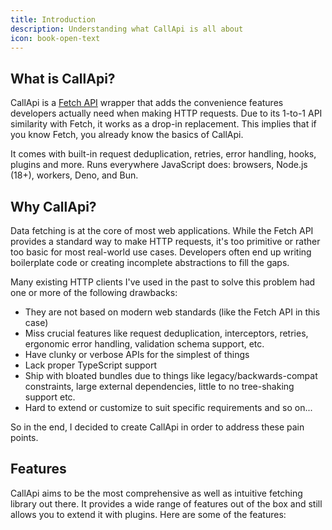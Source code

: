 ```yaml
---
title: Introduction
description: Understanding what CallApi is all about
icon: book-open-text
---
```


## What is CallApi?

CallApi is a [Fetch API](https://developer.mozilla.org/en-US/docs/Web/API/Fetch_API) wrapper that adds the convenience features developers actually need when making HTTP requests. Due to its 1-to-1 API similarity with Fetch, it works as a drop-in replacement. This implies that if you know Fetch, you already know the basics of CallApi.

It comes with built-in request deduplication, retries, error handling, hooks, plugins and more. Runs everywhere JavaScript does: browsers, Node.js (18+), workers, Deno, and Bun.

## Why CallApi?

Data fetching is at the core of most web applications. While the Fetch API provides a standard way to make HTTP requests, it's too primitive or rather too basic for most real-world use cases. Developers often end up writing boilerplate code or creating incomplete abstractions to fill the gaps.

Many existing HTTP clients I've used in the past to solve this problem had one or more of the following drawbacks:

- They are not based on modern web standards (like the Fetch API in this case)
- Miss crucial features like request deduplication, interceptors, retries, ergonomic error handling, validation schema support, etc.
- Have clunky or verbose APIs for the simplest of things
- Lack proper TypeScript support
- Ship with bloated bundles due to things like legacy/backwards-compat constraints, large external dependencies, little to no tree-shaking support etc.
- Hard to extend or customize to suit specific requirements and so on...

So in the end, I decided to create CallApi in order to address these pain points.

## Features

CallApi aims to be the most comprehensive as well as intuitive fetching library out there. It provides a wide range of features out of the box and still allows you to extend it with plugins. Here are some of the features:

<Cards>
	<Card
		title="Request Deduplication"
		description="Eliminates duplicate requests and by effect, race conditions"
	/>
	<Card
		title="Interceptors/Hooks"
		description="Callback functions that allows running of side effects at different points in the request/response lifecycle"
	/>
	<Card title="Smart Response Parser" description="Smart response parser for any response type (json, blob, buffer, etc.)" />
	<Card
		title="Content Type Detection"
		description="Automatically detects the content type header of the response for common types"
	/>
	<Card
		title="URL Params and Query Support"
		description="Convenient syntax for adding url parameters as well as query strings to the request url"
	/>
	<Card title="Extensible" description="Plugins and hooks to extend the functionality" />
	<Card
		title="Response Validation"
		description="Allows you to validate the response before returning it"
	/>
	<Card
		title="Retries"
		description="Advanced retry mechanisms with linear and exponential backoff strategies or custom retry conditions"
	/>
</Cards>
